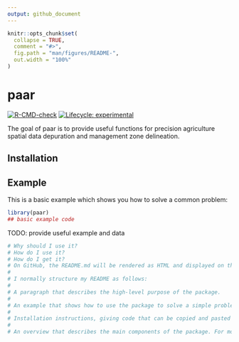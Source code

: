 ```yaml
---
output: github_document
---
```


<!-- README.md is generated from README.Rmd. Please edit that file -->

```r
knitr::opts_chunk$set(
  collapse = TRUE,
  comment = "#>",
  fig.path = "man/figures/README-",
  out.width = "100%"
)
```

# paar

<!-- badges: start -->
[![R-CMD-check](https://github.com/PPaccioretti/paar/workflows/R-CMD-check/badge.svg)](https://github.com/PPaccioretti/paar/actions)
[![Lifecycle: experimental](https://img.shields.io/badge/lifecycle-experimental-orange.svg)](https://lifecycle.r-lib.org/articles/stages.html#experimental)
<!-- badges: end -->

The goal of paar is to provide useful functions for 
precision agriculture spatial data depuration and 
management zone delineation. 

## Installation

<!-- You can install the released version of paar from [CRAN](https://CRAN.R-project.org) with: -->

<!-- ``` r -->
<!-- install.packages("paar") -->
<!-- ``` -->

## Example

This is a basic example which shows you how to solve a common problem:

```r
library(paar)
## basic example code
```

TODO: provide useful example and data

```r
# Why should I use it?
# How do I use it?
# How do I get it?
# On GitHub, the README.md will be rendered as HTML and displayed on the repository home page.
# 
# I normally structure my README as follows:
# 
# A paragraph that describes the high-level purpose of the package.
# 
# An example that shows how to use the package to solve a simple problem.
# 
# Installation instructions, giving code that can be copied and pasted into R.
# 
# An overview that describes the main components of the package. For more complex packages, this will point to vignettes for more details.
```


